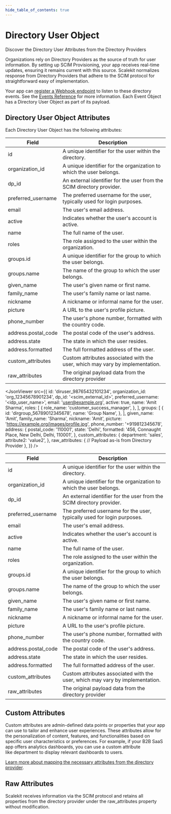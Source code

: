 ```yaml
---
hide_table_of_contents: true
---
```


# Directory User Object

<Subtitle>Discover the Directory User Attributes from the Directory Providers</Subtitle>

Organizations rely on Directory Providers as the source of truth for user information. By setting up
SCIM Provisioning, your app receives real-time updates, ensuring it remains current with this
source. Scalekit normalizes response from Directory Providers that adhere to the SCIM protocol for
straightforward easy of implementation.

Your app can [register a Webhook endpoint](docs/scim/setup-directory-events.mdx) to listen to these
directory events. See the [Events Reference](/apis#tag/Webhooks) for more information. Each Event
Object has a Directory User Object as part of its payload.

## Directory User Object Attributes

Each Directory User Object has the following attributes:

<div class="row">
  <div class="col col--7">

| **Field**                                    | **Description**                                                               |
| -------------------------------------------- | ----------------------------------------------------------------------------- |
| <SimpleCode>id </SimpleCode>                 | A unique identifier for the user within the directory.                        |
| <SimpleCode>organization_id</SimpleCode>     | A unique identifier for the organization to which the user belongs.           |
| <SimpleCode>dp_id</SimpleCode>               | An external identifier for the user from the SCIM directory provider.         |
| <SimpleCode>preferred_username</SimpleCode>  | The preferred username for the user, typically used for login purposes.       |
| <SimpleCode>email </SimpleCode>              | The user's email address.                                                     |
| <SimpleCode>active</SimpleCode>              | Indicates whether the user's account is active.                               |
| <SimpleCode>name</SimpleCode>                | The full name of the user.                                                    |
| <SimpleCode>roles</SimpleCode>               | The role assigned to the user within the organization.                        |
| <SimpleCode>groups.id</SimpleCode>           | A unique identifier for the group to which the user belongs.                  |
| <SimpleCode>groups.name</SimpleCode>         | The name of the group to which the user belongs.                              |
| <SimpleCode>given_name</SimpleCode>          | The user's given name or first name.                                          |
| <SimpleCode>family_name</SimpleCode>         | The user's family name or last name.                                          |
| <SimpleCode>nickname</SimpleCode>            | A nickname or informal name for the user.                                     |
| <SimpleCode>picture</SimpleCode>             | A URL to the user's profile picture.                                          |
| <SimpleCode>phone_number</SimpleCode>        | The user's phone number, formatted with the country code.                     |
| <SimpleCode>address.postal_code</SimpleCode> | The postal code of the user's address.                                        |
| <SimpleCode>address.state</SimpleCode>       | The state in which the user resides.                                          |
| <SimpleCode>address.formatted</SimpleCode>   | The full formatted address of the user.                                       |
| <SimpleCode>custom_attributes</SimpleCode>   | Custom attributes associated with the user, which may vary by implementation. |
| <SimpleCode>raw_attributes</SimpleCode>      | The original payload data from the directory provider                         |

   </div>
  <div class="col col--5">

  <CodeWithHeader title="Directory User Object Attributes">

<JsonViewer
  src={{
    id: 'diruser_98765432101234',
    organization_id: 'org_12345678901234',
    dp_id: '<scim_external_id>',
    preferred_username: '<idp_user_name>',
    email: 'user@example.org',
    active: true,
    name: 'Amit Sharma',
    roles: [
      {
        role_name: 'customer_success_manager',
      },
    ],
    groups: [
      {
        id: 'dirgroup_56789012345678',
        name: 'Group Name',
      },
    ],
    given_name: 'Amit',
    family_name: 'Sharma',
    nickname: 'Amit',
    picture: 'https://example.org/images/profile.jpg',
    phone_number: '+919812345678',
    address: {
      postal_code: '110001',
      state: 'Delhi',
      formatted: '456, Connaught Place, New Delhi, Delhi, 110001',
    },
    custom_attributes: {
      department: 'sales',
      attribute2: 'value2',
    },
    raw_attributes: {
      // Payload as-is from Directory Provider
    },
  }}
/>

</CodeWithHeader>

  </div>
  <div> </div>
</div>

| **Field**                                    | **Description**                                                               |
| -------------------------------------------- | ----------------------------------------------------------------------------- |
| <SimpleCode>id </SimpleCode>                 | A unique identifier for the user within the directory.                        |
| <SimpleCode>organization_id</SimpleCode>     | A unique identifier for the organization to which the user belongs.           |
| <SimpleCode>dp_id</SimpleCode>               | An external identifier for the user from the SCIM directory provider.         |
| <SimpleCode>preferred_username</SimpleCode>  | The preferred username for the user, typically used for login purposes.       |
| <SimpleCode>email </SimpleCode>              | The user's email address.                                                     |
| <SimpleCode>active</SimpleCode>              | Indicates whether the user's account is active.                               |
| <SimpleCode>name</SimpleCode>                | The full name of the user.                                                    |
| <SimpleCode>roles</SimpleCode>               | The role assigned to the user within the organization.                        |
| <SimpleCode>groups.id</SimpleCode>           | A unique identifier for the group to which the user belongs.                  |
| <SimpleCode>groups.name</SimpleCode>         | The name of the group to which the user belongs.                              |
| <SimpleCode>given_name</SimpleCode>          | The user's given name or first name.                                          |
| <SimpleCode>family_name</SimpleCode>         | The user's family name or last name.                                          |
| <SimpleCode>nickname</SimpleCode>            | A nickname or informal name for the user.                                     |
| <SimpleCode>picture</SimpleCode>             | A URL to the user's profile picture.                                          |
| <SimpleCode>phone_number</SimpleCode>        | The user's phone number, formatted with the country code.                     |
| <SimpleCode>address.postal_code</SimpleCode> | The postal code of the user's address.                                        |
| <SimpleCode>address.state</SimpleCode>       | The state in which the user resides.                                          |
| <SimpleCode>address.formatted</SimpleCode>   | The full formatted address of the user.                                       |
| <SimpleCode>custom_attributes</SimpleCode>   | Custom attributes associated with the user, which may vary by implementation. |
| <SimpleCode>raw_attributes</SimpleCode>      | The original payload data from the directory provider                         |

## Custom Attributes

Custom attributes are admin-defined data points or properties that your app can use to tailor and
enhance user experiences. These attributes allow for the personalization of content, features, and
functionalities based on specific user characteristics or preferences. For example, if your B2B SaaS
app offers analytics dashboards, you can use a custom attribute
like <SimpleCode>department</SimpleCode> to display relevant dashboards to users.

[Learn more about mapping the necessary attributes from the directory provider](docs/scim/map-user-attributes.mdx).

## Raw Attributes

Scalekit receives information via the SCIM protocol and retains all properties from the directory
provider under the <SimpleCode>raw_attributes</SimpleCode> property without modification.
